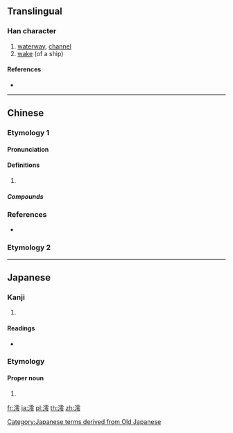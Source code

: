 ==Translingual==

===Han character===
{{Han char|rn=85|rad=水|as=13|sn=16|four=31137|canj=EMBI,XEMBI}}

# [[waterway]], [[channel]]
# [[wake]] (of a ship)

====References====
* {{Han ref|kx=0653.110|dkj=18398|dj=1063.110|hdz=31754.120|uh=6FAA|ud=28586|bh=E9FB|bd=59899}}

----

==Chinese==

===Etymology 1===
{{zh-forms}}

====Pronunciation====
{{zh-pron
|m=líng
|c=ling4
|mc=y
|oc=y
|cat=
}}

====Definitions====
{{zh-hanzi}}

# {{rfdef|zh}}

=====Compounds=====
{{zh-der|澪渠}}

===References===
* {{R:twedu|C06468}}

===Etymology 2===
{{zh-see|泠|v}}

----

==Japanese==

===Kanji===
{{ja-kanji|grade=|rs=水13}}

# {{defn|lang=ja|sort=水13}}

====Readings====
* {{ja-readings|on=[[れい]] (rei)|kun=[[みお]] (mio)}}

[[Category:Japanese terms derived from Old Japanese]]

===Etymology===
{{ja-kanjitab|みお|yomi=k}}

====Proper noun====
{{ja-pos|proper noun|みお}}

# {{given name|female|lang=ja}}

[[fr:澪]]
[[ja:澪]]
[[pl:澪]]
[[th:澪]]
[[zh:澪]]